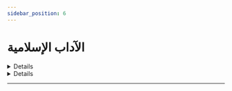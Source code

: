 ```yaml
---
sidebar_position: 6
---
```


# الآداب الإسلامية

<details>
< summary style={{fontWeight: "bold"}}>
هل يقوم الطلاب للمدرس 📃
</summary>

**سؤال:** جزاكم الله خيرا وبارك الله فيكم ألهمكم الله الصواب ووفقكم للحق. نفعنا الله ما سمعنا وغفر الله لنا ولكم وللمسلمين أجمعين آمين. يقول السائل يا شيخ في كثير من المدارس في بلاد المسلمين في المراحل التعليمية يقوم الطلاب عند دخول المعلم عليهم. فهل هذا جائز؟

**جواب:** يستدلون على هذا بقول الشاعر قم للمعلم وفه التبجيلا كاد المعلم أن يكون رسولا. بعضهم يقرأها كأنها آية وحديث. هذا العمل يدخل في الحديث الذي نهى نهي النبي صلى الله عليه وسلم أن يتمثل الناس له قياما وأهل العلم لهم فتاوى كثيرة في النهي عن ذلك. وينبغي على المعلم الناصح أن يمنع طلابه من ذلك إذا دخل يقوم الطلاب وإذا جلس يجلس هذا داخل في النهي والوعيد الذي مر معنا نعم.

</details>

<details>
< summary style={{fontWeight: "bold"}}>
هل ثبت في السنة أن الصحابة كانوا يقومون للنبي صلى الله عليه وسلم؟ 📃
</summary>

**سؤال:** يقول هل ثبت في السنة أن الصحابة رضي الله عنهم كانوا يقومون للنبي صلى الله عليه وسلم عند السلام عليه ومصافحته؟

**جواب:** الذي دلت عليه السنة أن القيام إذا كان لغرض ليس للمجرد القيام فقط للتعظيم أو أن يتمثل لشخص قياما تعظيما له إذا كان لغرض فلا بأس به. ومر معنا أحاديث عديدة متنوعة في الدلالة على ذلك سواء إذا كان الغرض السلام أو كان الغرض المساعدة "قوموا إلى سيدكم" أو الغرض المعانقة مثل ما مر معنا في قصة جابر مع عبد الله بن أنيس. إذا كان لغرض.فهذا لا بأس به المنهي عنه هو أن يقوم له تعظيما مثل ما قال الإمام البخاري رحمه الله تعالى "باب قيام الرجل للرجل تعظيم" أي لأجل هذا فقط. وأيضا مر معنا قيام فاطمة لأبيها إذا دخل تقوم وتسلم عليه وتقبل وتقبله وتجلسه، فهذه هذه كلها إذا كانت لغرض مشروع لا بأس بذلك والمنهي عنه هو القيام للتعظيم أن يتمثل لشخص قياما، ومن صور ذلك أن يدخل المجلس فيقوم من في المجلس تعظيما له وإذا أخذ مكانه في المجلس جلسوا لم يقوموا لا للسلام ولا لمعانقة ولا للمساعدة ولا لغرض آخر وإنما قاموا للتعظيم فقط.

</details>

---